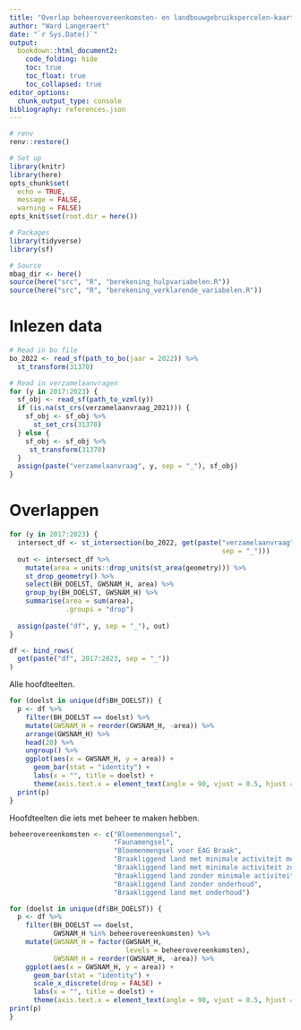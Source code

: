 ```yaml
---
title: "Overlap beheerovereenkomsten- en landbouwgebruikspercelen-kaartlagen"
author: "Ward Langeraert"
date: "`r Sys.Date()`"
output:
  bookdown::html_document2:
    code_folding: hide
    toc: true
    toc_float: true
    toc_collapsed: true
editor_options: 
  chunk_output_type: console
bibliography: references.json
---
```


```r
# renv
renv::restore()

# Set up
library(knitr)
library(here)
opts_chunk$set(
  echo = TRUE,
  message = FALSE,
  warning = FALSE)
opts_knit$set(root.dir = here())

# Packages
library(tidyverse)
library(sf)

# Source
mbag_dir <- here()
source(here("src", "R", "berekening_hulpvariabelen.R"))
source(here("src", "R", "berekening_verklarende_variabelen.R"))
```

# Inlezen data

```r
# Read in bo file
bo_2022 <- read_sf(path_to_bo(jaar = 2022)) %>%
  st_transform(31370)

# Read in verzamelaanvragen
for (y in 2017:2023) {
  sf_obj <- read_sf(path_to_vzml(y))
  if (is.na(st_crs(verzamelaanvraag_2021))) {
    sf_obj <- sf_obj %>%
      st_set_crs(31370)
  } else {
    sf_obj <- sf_obj %>%
     st_transform(31370)
  }
  assign(paste("verzamelaanvraag", y, sep = "_"), sf_obj)
}
```

# Overlappen

```r
for (y in 2017:2023) {
  intersect_df <- st_intersection(bo_2022, get(paste("verzamelaanvraag", y,
                                                     sep = "_")))
  out <- intersect_df %>%
    mutate(area = units::drop_units(st_area(geometry))) %>%
    st_drop_geometry() %>%
    select(BH_DOELST, GWSNAM_H, area) %>%
    group_by(BH_DOELST, GWSNAM_H) %>%
    summarise(area = sum(area),
              .groups = "drop") 
  
  assign(paste("df", y, sep = "_"), out)
}

df <- bind_rows(
  get(paste("df", 2017:2023, sep = "_"))
)
```

Alle hoofdteelten.

```r
for (doelst in unique(df$BH_DOELST)) {
  p <- df %>%
    filter(BH_DOELST == doelst) %>%
    mutate(GWSNAM_H = reorder(GWSNAM_H, -area)) %>%
    arrange(GWSNAM_H) %>%
    head(20) %>%
    ungroup() %>%
    ggplot(aes(x = GWSNAM_H, y = area)) +
      geom_bar(stat = "identity") +
      labs(x = "", title = doelst) +
      theme(axis.text.x = element_text(angle = 90, vjust = 0.5, hjust = 1))
  print(p)
}
```

Hoofdteelten die iets met beheer te maken hebben.

```r
beheerovereenkomsten <- c("Bloemenmengsel",
                          "Faunamengsel",
                          "Bloemenmengsel voor EAG Braak",
                          "Braakliggend land met minimale activiteit met EAG",
                          "Braakliggend land met minimale activiteit zonder EAG",
                          "Braakliggend land zonder minimale activiteit",
                          "Braakliggend land zonder onderhoud",
                          "Braakliggend land met onderhoud")

for (doelst in unique(df$BH_DOELST)) {
  p <- df %>%
    filter(BH_DOELST == doelst,
           GWSNAM_H %in% beheerovereenkomsten) %>%
    mutate(GWSNAM_H = factor(GWSNAM_H,
                             levels = beheerovereenkomsten),
           GWSNAM_H = reorder(GWSNAM_H, -area)) %>%
    ggplot(aes(x = GWSNAM_H, y = area)) +
      geom_bar(stat = "identity") +
      scale_x_discrete(drop = FALSE) +
      labs(x = "", title = doelst) +
      theme(axis.text.x = element_text(angle = 90, vjust = 0.5, hjust = 1))
print(p)
}
```


